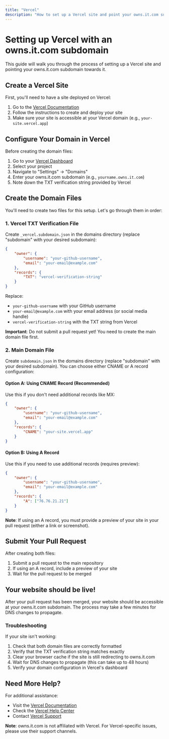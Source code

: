 ```yaml
---
title: "Vercel"
description: "How to set up a Vercel site and point your owns.it.com subdomain towards it."
---
```


# Setting up Vercel with an owns.it.com subdomain

This guide will walk you through the process of setting up a Vercel site and pointing your owns.it.com subdomain towards it.

## Create a Vercel Site

First, you'll need to have a site deployed on Vercel:

1. Go to the [Vercel Documentation](https://vercel.com/docs)
2. Follow the instructions to create and deploy your site
3. Make sure your site is accessible at your Vercel domain (e.g., `your-site.vercel.app`)

## Configure Your Domain in Vercel

Before creating the domain files:

1. Go to your [Vercel Dashboard](https://vercel.com/dashboard)
2. Select your project
3. Navigate to "Settings" → "Domains"
4. Enter your owns.it.com subdomain (e.g., `yourname.owns.it.com`)
5. Note down the TXT verification string provided by Vercel

## Create the Domain Files

You'll need to create two files for this setup. Let's go through them in order:

### 1. Vercel TXT Verification File

Create `_vercel.subdomain.json` in the domains directory (replace "subdomain" with your desired subdomain):

```json
{
    "owner": {
        "username": "your-github-username",
        "email": "your-email@example.com"
    },
    "records": {
        "TXT": "vercel-verification-string"
    }
}
```

Replace:
- `your-github-username` with your GitHub username
- `your-email@example.com` with your email address (or social media handle)
- `vercel-verification-string` with the TXT string from Vercel

**Important**: Do not submit a pull request yet! You need to create the main domain file first.

### 2. Main Domain File

Create `subdomain.json` in the domains directory (replace "subdomain" with your desired subdomain). You can choose either CNAME or A record configuration:

#### Option A: Using CNAME Record (Recommended)
Use this if you don't need additional records like MX:

```json
{
    "owner": {
        "username": "your-github-username",
        "email": "your-email@example.com"
    },
    "records": {
        "CNAME": "your-site.vercel.app"
    }
}
```

#### Option B: Using A Record
Use this if you need to use additional records (requires preview):

```json
{
    "owner": {
        "username": "your-github-username",
        "email": "your-email@example.com"
    },
    "records": {
        "A": ["76.76.21.21"]
    }
}
```

**Note**: If using an A record, you must provide a preview of your site in your pull request (either a link or screenshot).

## Submit Your Pull Request

After creating both files:
1. Submit a pull request to the main repository
2. If using an A record, include a preview of your site
3. Wait for the pull request to be merged

## Your website should be live!

After your pull request has been merged, your website should be accessible at your owns.it.com subdomain. The process may take a few minutes for DNS changes to propagate.

### Troubleshooting

If your site isn't working:
1. Check that both domain files are correctly formatted
2. Verify that the TXT verification string matches exactly
3. Clear your browser cache if the site is still redirecting to owns.it.com
4. Wait for DNS changes to propagate (this can take up to 48 hours)
5. Verify your domain configuration in Vercel's dashboard

## Need More Help?

For additional assistance:
- Visit the [Vercel Documentation](https://vercel.com/docs)
- Check the [Vercel Help Center](https://vercel.com/help)
- Contact [Vercel Support](https://vercel.com/help/support)

**Note**: owns.it.com is not affiliated with Vercel. For Vercel-specific issues, please use their support channels.
